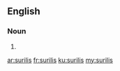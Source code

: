==English==

===Noun===
{{head|en|plural}}

# {{plural of|surili|lang=en|nocat=1}}

[[ar:surilis]]
[[fr:surilis]]
[[ku:surilis]]
[[my:surilis]]